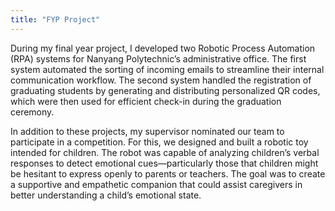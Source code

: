 ```yaml
---
title: "FYP Project"
---
```


During my final year project, I developed two Robotic Process Automation (RPA) systems for Nanyang Polytechnic's administrative office. The first system automated the sorting of incoming emails to streamline their internal communication workflow. The second system handled the registration of graduating students by generating and distributing personalized QR codes, which were then used for efficient check-in during the graduation ceremony.

In addition to these projects, my supervisor nominated our team to participate in a competition. For this, we designed and built a robotic toy intended for children. The robot was capable of analyzing children's verbal responses to detect emotional cues—particularly those that children might be hesitant to express openly to parents or teachers. The goal was to create a supportive and empathetic companion that could assist caregivers in better understanding a child’s emotional state.